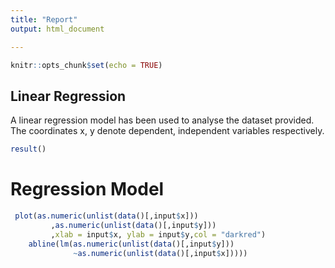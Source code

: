 ---
title: "Report"
output: html_document

---

```{r setup, include=FALSE}
knitr::opts_chunk$set(echo = TRUE)
```

## Linear Regression

A linear regression model has been used to analyse the dataset provided. 
The coordinates x, y denote dependent, independent variables respectively.

```{r ,echo=FALSE}

result()
```

# Regression Model 



```{r  echo=FALSE}
 plot(as.numeric(unlist(data()[,input$x]))
         ,as.numeric(unlist(data()[,input$y]))
         ,xlab = input$x, ylab = input$y,col = "darkred")
    abline(lm(as.numeric(unlist(data()[,input$y]))
              ~as.numeric(unlist(data()[,input$x]))))
```

